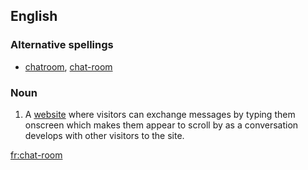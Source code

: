 ==English==

===Alternative spellings===
* [[chatroom]], [[chat-room]]

===Noun===
{{en-noun|sg=[[chat]] [[room]]}}

# {{internet}} A [[website]] where visitors can exchange messages by typing them onscreen which makes them appear to scroll by as a conversation develops with other visitors to the site.

[[fr:chat-room]]